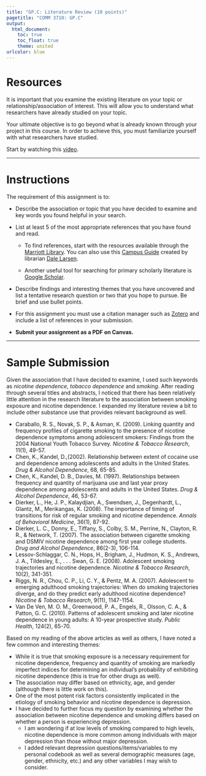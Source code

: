 ```yaml
---
title: "GP.C: Literature Review (10 points)"
pagetitle: "COMM 3710: GP.C"
output:
  html_document:
    toc: true
    toc_float: true
    theme: united
urlcolor: blue
---
```


# Resources
It is important that you examine the existing literature on your topic or relationship/association of interest. This will allow you to understand what researchers have already studied on your topic.

Your ultimate objective is to go beyond what is already known through your project in this course. In order to achieve this, you must familiarize yourself with what researchers have studied.

Start by watching this [video](https://youtu.be/ZmkUvbX-qlI).

---

# Instructions 
The requirement of this assignment is to:

* Describe the association or topic that you have decided to examine and key words you found helpful in your search.

* List at least 5 of the most appropriate references that you have found and read.
  <ul><li> To find references, start with the resources available through the [Marriott Library](https://lib.utah.edu/). You can also use this [Campus Guide](https://campusguides.lib.utah.edu/communication/quantitative) created by librarian [Dale Larsen](mailto: dale.larsen@utah.edu).
  <li> Another useful tool for searching for primary scholarly literature is [Google Scholar](https://scholar.google.com/).</ul>
  
* Describe findings and interesting themes that you have uncovered and list a tentative research question or two that you hope to pursue. Be brief and use bullet points.

* For this assignment you must use a citation manager such as [Zotero](https://www.zotero.org/) and include a list of references in your submission.

* **Submit your assignment as a PDF on Canvas.**

---

# Sample Submission
Given the association that I have decided to examine, I used such keywords as *nicotine dependence*, *tobacco dependence* and *smoking*. After reading through several titles and abstracts, I noticed that there has been relatively little attention in the research literature to the association between smoking exposure and nicotine dependence. I expanded my literature review a bit to include other substance use that provides relevant background as well.

* Caraballo, R. S., Novak, S. P., & Asman, K. (2009). Linking quantity and frequency profiles of cigarette smoking to the presence of nicotine dependence symptoms among adolescent smokers: Findings from the 2004 National Youth Tobacco Survey. *Nicotine & Tobacco Research*, 11(1), 49-57.
* Chen, K., Kandel, D.,(2002). Relationship between extent of cocaine use and dependence among adolescents and adults in the United States. *Drug & Alcohol Dependence*, 68, 65-85.
* Chen, K., Kandel, D. B., Davies, M. (1997). Relationships between frequency and quantity of marijuana use and last year proxy dependence among adolescents and adults in the United States. *Drug & Alcohol Dependence*, 46, 53-67.
* Dierker, L., He, J. P., Kalaydjian, A., Swendsen, J., Degenhardt, L., Glantz, M., Merikangas, K. (2008). The importance of timing of transitions for risk of regular smoking and nicotine dependence. *Annals of Behavioral Medicine*, 36(1), 87-92.
* Dierker, L. C., Donny, E., Tiffany, S., Colby, S. M., Perrine, N., Clayton, R. R., & Network, T. (2007). The association between cigarette smoking and DSMIV nicotine dependence among first year college students. *Drug and Alcohol Dependence*, 86(2-3), 106-114.
* Lessov-Schlaggar, C. N., Hops, H., Brigham, J., Hudmon, K. S., Andrews, J. A., Tildesley, E., . . . Swan, G. E. (2008). Adolescent smoking trajectories and nicotine dependence. *Nicotine & Tobacco Research*, 10(2), 341-351.
* Riggs, N. R., Chou, C. P., Li, C. Y., & Pentz, M. A. (2007). Adolescent to emerging adulthood smoking trajectories: When do smoking trajectories diverge, and do they predict early adulthood nicotine dependence? *Nicotine & Tobacco Research*, 9(11), 1147-1154.
* Van De Ven, M. O. M., Greenwood, P. A., Engels, R., Olsson, C. A., & Patton, G. C. (2010). Patterns of adolescent smoking and later nicotine dependence in young adults: A 10-year prospective study. *Public Health*, 124(2), 65-70.

Based on my reading of the above articles as well as others, I have noted a few common and interesting themes:

* While it is true that smoking exposure is a necessary requirement for nicotine dependence, frequency and quantity of smoking are markedly imperfect indices for determining an individual’s probability of exhibiting nicotine dependence (this is true for other drugs as well).
* The association may differ based on ethnicity, age, and gender (although there is little work on this).
* One of the most potent risk factors consistently implicated in the etiology of smoking behavior and nicotine dependence is depression.
* I have decided to further focus my question by examining whether the association between nicotine dependence and smoking differs based on whether a person is experiencing depression.
  +  I am wondering if at low levels of smoking compared to high levels, nicotine dependence is more common among individuals with major depression than those without major depression.
  + I added relevant depression questions/items/variables to my personal codebook as well as several demographic measures (age, gender, ethnicity, etc.) and any other variables I may wish to consider.
